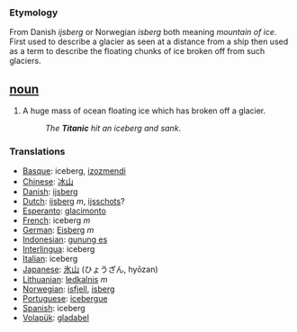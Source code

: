 === Etymology ===
From Danish ''ijsberg'' or Norwegian ''isberg'' both meaning ''mountain of ice''. First used to describe a glacier as seen at a distance from a ship then used as a term to describe the floating chunks of ice broken off from such glaciers.

== [[noun]] ==
#A huge mass of ocean floating ice which has broken off a glacier.
#:''The '''Titanic''' hit an iceberg and sank''.

=== Translations ===
*[[Basque]]: iceberg, [[izozmendi]]
*[[Chinese]]: [[冰山]]
*[[Danish]]: [[ijsberg]]
*[[Dutch]]: [[ijsberg]] ''m'', [[ijsschots]]?
*[[Esperanto]]: [[glacimonto]]
*[[French]]: iceberg ''m''
*[[German]]: [[Eisberg]] ''m''
*[[Indonesian]]: [[gunung es]]
*[[Interlingua]]: iceberg
*[[Italian]]: iceberg
*[[Japanese]]: [[氷山]] (ひょうざん, hyōzan)
*[[Lithuanian]]: [[ledkalnis]] ''m''
*[[Norwegian]]: [[isfjell]], [[isberg]]
*[[Portuguese]]: [[icebergue]]
*[[Spanish]]: iceberg
*[[Volapük]]: [[gladabel]]